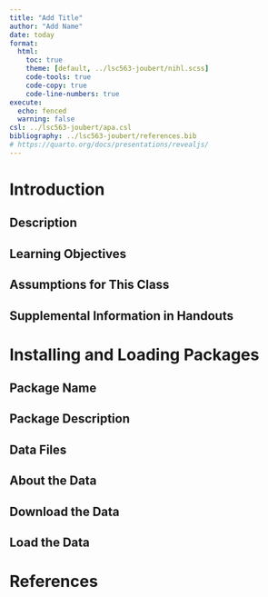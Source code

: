 ```yaml
---
title: "Add Title"
author: "Add Name"
date: today
format:
  html:
    toc: true
    theme: [default, ../lsc563-joubert/nihl.scss]
    code-tools: true
    code-copy: true
    code-line-numbers: true
execute:
  echo: fenced
  warning: false
csl: ../lsc563-joubert/apa.csl
bibliography: ../lsc563-joubert/references.bib
# https://quarto.org/docs/presentations/revealjs/
---
```


# Introduction

## Description

## Learning Objectives

## Assumptions for This Class

## Supplemental Information in Handouts

# Installing and Loading Packages

## Package Name

## Package Description

## Data Files

## About the Data

## Download the Data

## Load the Data

# References
